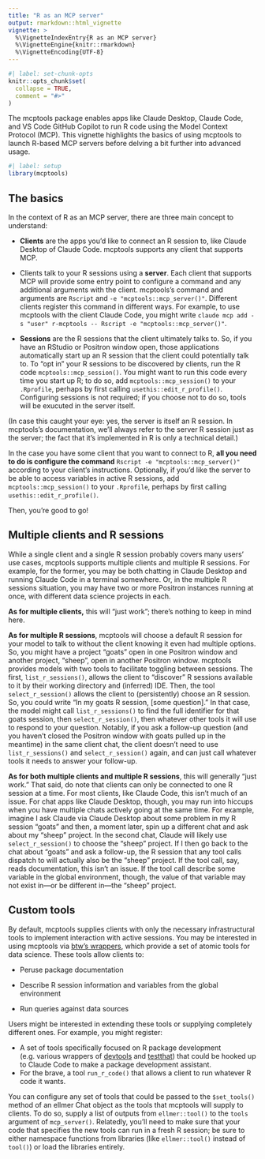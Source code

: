 ```yaml
---
title: "R as an MCP server"
output: rmarkdown::html_vignette
vignette: >
  %\VignetteIndexEntry{R as an MCP server}
  %\VignetteEngine{knitr::rmarkdown}
  %\VignetteEncoding{UTF-8}
---
```


```r
#| label: set-chunk-opts
knitr::opts_chunk$set(
  collapse = TRUE,
  comment = "#>"
)
```

The mcptools package enables apps like Claude Desktop, Claude Code, and VS Code GitHub Copilot to run R code using the Model Context Protocol (MCP). This vignette highlights the basics of using mcptools to launch R-based MCP servers before delving a bit further into advanced usage.

```r
#| label: setup
library(mcptools)
```

## The basics

In the context of R as an MCP server, there are three main concept to understand:

-   **Clients** are the apps you'd like to connect an R session to, like Claude Desktop of Claude Code. mcptools supports any client that supports MCP.

-   Clients talk to your R sessions using a **server**. Each client that supports MCP will provide some entry point to configure a command and any additional arguments with the client. mcptools's command and arguments are `Rscript` and `-e "mcptools::mcp_server()"`. Different clients register this command in different ways. For example, to use mcptools with the client Claude Code, you might write `claude mcp add -s "user" r-mcptools -- Rscript -e "mcptools::mcp_server()"`.

-   **Sessions** are the R sessions that the client ultimately talks to. So, if you have an RStudio or Positron window open, those applications automatically start up an R session that the client could potentially talk to. To "opt in" your R sessions to be discovered by clients, run the R code `mcptools::mcp_session()`. You might want to run this code every time you start up R; to do so, add `mcptools::mcp_session()` to your `.Rprofile`, perhaps by first calling `usethis::edit_r_profile()`. Configuring sessions is not required; if you choose not to do so, tools will be exucuted in the server itself.

(In case this caught your eye: yes, the server is itself an R session. In mcptools's documentation, we'll always refer to the server R session just as the server; the fact that it's implemented in R is only a technical detail.)

In the case you have some client that you want to connect to R, **all you need to do is configure the command** `Rscript -e "mcptools::mcp_server()"` according to your client's instructions. Optionally, if you'd like the server to be able to access variables in active R sessions, add `mcptools::mcp_session()` to your `.Rprofile`, perhaps by first calling `usethis::edit_r_profile()`.

Then, you're good to go!

## Multiple clients and R sessions

While a single client and a single R session probably covers many users' use cases, mcptools supports multiple clients and multiple R sessions. For example, for the former, you may be both chatting in Claude Desktop and running Claude Code in a terminal somewhere. Or, in the multiple R sessions situation, you may have two or more Positron instances running at once, with different data science projects in each.

**As for multiple clients,** this will "just work"; there's nothing to keep in mind here.

**As for multiple R sessions**, mcptools will choose a default R session for your model to talk to without the client knowing it even had multiple options. So, you might have a project "goats" open in one Positron window and another project, "sheep", open in another Positron window. mcptools provides models with two tools to facilitate toggling between sessions. The first, `list_r_sessions()`, allows the client to "discover" R sessions available to it by their working directory and (inferred) IDE. Then, the tool `select_r_session()` allows the client to (persistently) choose an R session. So, you could write "In my goats R session, \[some question\]." In that case, the model might call `list_r_sessions()` to find the full identifier for that goats session, then `select_r_session()`, then whatever other tools it will use to respond to your question. Notably, if you ask a follow-up question (and you haven't closed the Positron window with goats pulled up in the meantime) in the same client chat, the client doesn't need to use `list_r_sessions()` and `select_r_session()` again, and can just call whatever tools it needs to answer your follow-up. <!--# [TODO: include links to example chats here] -->

**As for both multiple clients and multiple R sessions**, this will generally "just work." That said, do note that clients can only be connected to one R session at a time. For most clients, like Claude Code, this isn't much of an issue. For chat apps like Claude Desktop, though, you may run into hiccups when you have multiple chats actively going at the same time. For example, imagine I ask Claude via Claude Desktop about some problem in my R session "goats" and then, a moment later, spin up a different chat and ask about my "sheep" project. In the second chat, Claude will likely use `select_r_session()` to choose the "sheep" project. If I then go back to the chat about "goats" and ask a follow-up, the R session that any tool calls dispatch to will actually also be the "sheep" project. If the tool call, say, reads documentation, this isn't an issue. If the tool call describe some variable in the global environment, though, the value of that variable may not exist in—or be different in—the "sheep" project. <!--# [TODO: include a link to the "secret password" chat.] -->

## Custom tools

By default, mcptools supplies clients with only the necessary infrastructural tools to implement interaction with active sessions. You may be interested in using mcptools via [btw's wrappers](https://posit-dev.github.io/btw), which provide a set of atomic tools for data science. These tools allow clients to:

-   Peruse package documentation

-   Describe R session information and variables from the global environment

-   Run queries against data sources

Users might be interested in extending these tools or supplying completely different ones. For example, you might register:

-   A set of tools specifically focused on R package development (e.g. various wrappers of [devtools](https://devtools.r-lib.org/) and [testthat](https://testthat.r-lib.org/)) that could be hooked up to Claude Code to make a package development assistant.
-   For the brave, a tool `run_r_code()` that allows a client to run whatever R code it wants.

You can configure any set of tools that could be passed to the `$set_tools()` method of an ellmer Chat object as the tools that mcptools will supply to clients. To do so, supply a list of outputs from `ellmer::tool()` to the `tools` argument of `mcp_server()`. Relatedly, you'll need to make sure that your code that specifies the new tools can run in a fresh R session; be sure to either namespace functions from libraries (like `ellmer::tool()` instead of `tool()`) or load the libraries entirely.

<!--# \[TODO: provide an example of registering the `rnorm()` tool.\] -->
